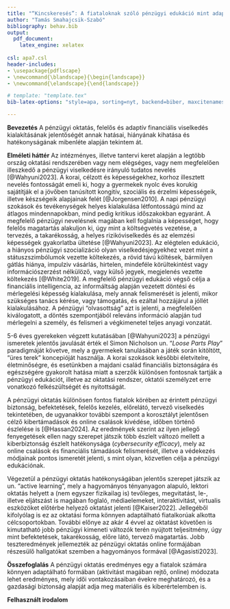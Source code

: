 ```yaml
---
title: "“Kincskeresés”: A fiataloknak szóló pénzügyi edukáció mint adaptív előkészítés"
author: "Tamás Smahajcsik-Szabó"
bibliography: behav.bib
output:
  pdf_document:
    latex_engine: xelatex
  
csl: apa7.csl
header-includes:
- \usepackage{pdflscape}
- \newcommand{\blandscape}{\begin{landscape}}
- \newcommand{\elandscape}{\end{landscape}}

# template: "template.tex"
bib-latex-options: "style=apa, sorting=nyt, backend=biber, maxcitenames=2, useprefix, doi=true, isbn=false, uniquename=false"

---
```



**Bevezetés** A pénzügyi oktatás, felelős és adaptív financiális viselkedés kialakításának jelentőségét annak hatásai, hiányának kihatása és hatékonyságának mibenléte alapján tekintem át.

**Elméleti háttér** Az intézményes, illetve tantervi keret alapján a legtöbb ország oktatási rendszerében vagy nem elégséges, vagy nem megfelelően illeszkedő a pénzügyi viselkedésre irányuló tudatos nevelés [@Wahyuni2023].
A korai, célzott és képességekhez, korhoz illesztett nevelés fontosságát emeli ki, hogy a gyermekek nyolc éves korukig sajátítják el a jövőben tanúsított kongitív, szociális és érzelmi képességeik, illetve készségeik alapjainak felét [@Jorgensen2010].
A napi pénzügyi szokások és tevékenységek helyes kialakulása létfontosságú mind az átlagos mindennapokban, mind pedig kritikus időszakokban egyaránt.
A megfelelő pénzügyi nevelésnek magában kell foglalnia a képességet, hogy felelős magatartás alakuljon ki, úgy mint a költségvetés vezetése, a tervezés, a takarékosság, a helyes rizikóviselkedés és az elemzési képességek gyakorlatba ültetése [@Wahyuni2023].
Az elégtelen edukáció, a hiányos pénzügyi szocializáció olyan viselkedésjegyekhez vezet mint a státuszszimbólumok vezette költekezés, a rövid távú költések, bármilyen gátlás hiánya, impulziv vásárlás, hirtelen, mindeféle körültekintést vagy információszerzést nélkülöző, vagy külső jegyek, megjelenés vezette költekezés [@White2019].
A megfelelő pénzügyi edukáció végső célja a financiális intelligencia, az informáltság alapján vezetett döntési és mérlegelési képesség kialakulása, mely annak felismerését is jelenti, mikor szükséges tanács kérése, vagy támogatás, és ezáltal hozzájárul a jóllét kialakulásához.
A pénzügyi "olvasottság" azt is jelenti, a megfelelően kiválogatott, a döntés szempontjából releváns információ alapján tud mérlegelni a személy, és felismeri a végkimenetel teljes anyagi vonzatát.

5-6 éves gyerekeken végzett kutatásában [@Wahyuni2023] a pénzügyi ismeretek jelentős javulását érték el Simon Nicholson un. "*Loose Parts Play*" paradigmáját követve, mely a gyermekek tanulásában a játék során kitöltött, "üres terek" koncepióját használja.
A korai szokások későbbi életvitelre, életminőségre, és esetünkben a majdani család financiális biztonságára és egészségére gyakorolt hatása miatt a szerzők különösen fontosnak tartják a pénzügyi edukációt, illetve az oktatási rendszer, oktatói személyzet erre vonatkozó felkészültségét és nyitottságát.

A pénzügyi oktatás különösen fontos fiatalok körében az érintett pénzügyi biztonság, befektetések, felelős kezelés, előrelátó, tervező viselkedés tekintetében, de ugyanakkor további szempont a korosztályt jelentősen célző kibertámadások és online csalások kivédése, időben történő észlelése is [@Hassan2024].
Az eredmények szerint az ilyen jellegő fenyegetések ellen nagy szerepet játszik több észlelt változó mellett a kiberbiztonság észlelt hatékonysága (*cybersecurity efficacy*), mely az online csalások és financiális támadások felismerését, illetve a védekezés módjainak pontos ismeretét jelenti, s mint olyan, közvetlen célja a pénzügyi edukációnak.

Végezetül a pénzügyi oktatás hatékonyságában jelentős szerepet játszik az un. "active learning", mely a hagyományos tényanyagon alapuló, lektori oktatás helyett a (nem egyszer fizikailag is) tevőleges, megvitatást, le-, illetve eljátszást is magában foglaló, médiaelemeket, interaktivitást, virtualis eszközöket előtérbe helyező oktatást jelenti [@Kaiser2022].
Jellegéből kifolyólag is ez az oktatási forma könnyen adaptálható fiatalkorúak alkotta célcsoportokban.
További előnye az akár 4 évvel az oktatást követően is kimutatható jobb pénzügyi kimeneti változók terén nyújtott teljesitmény, úgy mint befektetések, takarékosság, előre látó, tervező magatartás.
Jobb teszteredmények jellemezték az pénzügyi oktatás online formájában részesülő hallgatókat szemben a hagyományos formával [@Agasisti2023].

**Összefoglalás** A pénzügyi oktatás eredményes egy a fiatalok számára könnyen adaptálható formában (aktivitást magában rejtő, online) módozata lehet eredményes, mely idői vontakozásaiban évekre meghatározó, és a gazdasági biztonság alapját adja meg materiális és kiberértelemben is.

**Felhasznált irodalom**


